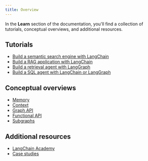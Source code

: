 ```yaml
---
title: Overview
---
```


In the **Learn** section of the documentation, you'll find a collection of tutorials, conceptual overviews, and additional resources.

## <Icon icon="code" size={20} /> Tutorials

- [Build a semantic search engine with LangChain](/oss/langchain/knowledge-base)
- [Build a RAG application with LangChain](/oss/langchain/rag)
- [Build a retrieval agent with LangGraph](/oss/langgraph/agentic-rag)
- [Build a SQL agent with LangChain or LangGraph](/oss/langchain/sql-agent)

## <Icon icon="book" size={20} /> Conceptual overviews

- [Memory](/oss/concepts/memory)
- [Context](/oss/concepts/context)
- [Graph API](/oss/langgraph/graph-api)
- [Functional API](/oss/langgraph/functional-api)
- [Subgraphs](/oss/concepts/subgraphs)

## <Icon icon="list" size={20} /> Additional resources

- [LangChain Academy](https://academy.langchain.com/)
- [Case studies](/oss/langgraph/case-studies)
